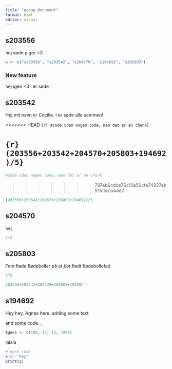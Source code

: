 ```yaml
---
title: "group_document"
format: html
editor: visual
---
```


## s203556

hej søde piger \<3

```r
x <- c("s203556", "s203542", "s204570", "s194692", "s205803")
```

### New feature

hej igen \<3 i er søde

## s203542

Hej mit navn er Cecille. I er søde alle sammen!

<<<<<<< HEAD
`{r} #code uden nogen code, men det er en chunk}`

`{r} (203556+203542+204570+205803+194692)/5}`
=======
```r
#code uden nogen code, men det er en chunk
```
>>>>>>> 797eb6cdce76c10e50cfa74927eb91fcbb1a44e7

```r
(203556+203542+204570+205803+194692)/5
```

## s204570

hej

```r
2+2
```

## s205803

Fem flade flødeboller på et *flot* fladt flødebollefad

```r
5^5
```

```r
203556+203542+204570+205803+194692
```

## s194692

Hey hey, Agnes here, adding some text

and some code...

```r
Agnes <- c(185, 22, 12, 1999)
```

lalala

```r
# more code
x <- "hey"
print(x)
```
